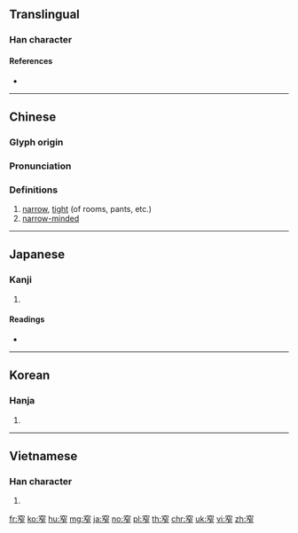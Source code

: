 {{character info/new}}
==Translingual==

===Han character===
{{Han char|rn=116|rad=穴|as=05|sn=10|four=30211|canj=JCHS|ids=⿱穴乍}}

====References====
* {{Han ref|kx=0864.140|dkj=25455|dj=1292.120|hdz=42726.060|uh=7A84|ud=31364|bh=AFB6|bd=44982}}

----

==Chinese==
{{zh-forms}}

===Glyph origin===
{{Han etym}}

===Pronunciation===
{{zh-pron
|m=zhǎi
|c=zaak3
|h=pfs=chak
|md=cáh
|mn=qz:chiak/tw,xm,zz:chek
|w=4tsaq
|mc=y
|oc=y
|cat=a
}}

===Definitions===
{{zh-hanzi}}

# [[narrow]], [[tight]] (of rooms, pants, etc.)
# [[narrow-minded]]

----

==Japanese==

===Kanji===
{{ja-kanji|grade=|rs=穴05}}

# {{defn|lang=ja|sort=穴05}}

====Readings====
* {{ja-readings|on=[[さく]] (saku)|kun=[[せまい]] (semai)|nanori=}}

----

==Korean==

===Hanja===
{{ko-hanja|hangeul=착|eumhun=|mr=ch'ak|y=chak}}

# {{defn|lang=ko|sort=穴05}}

----

==Vietnamese==

===Han character===
{{vi-hantu|[[trách]]|rs=穴05}}

# {{defn|lang=vi|sort=穴05}}

[[fr:窄]]
[[ko:窄]]
[[hu:窄]]
[[mg:窄]]
[[ja:窄]]
[[no:窄]]
[[pl:窄]]
[[th:窄]]
[[chr:窄]]
[[uk:窄]]
[[vi:窄]]
[[zh:窄]]